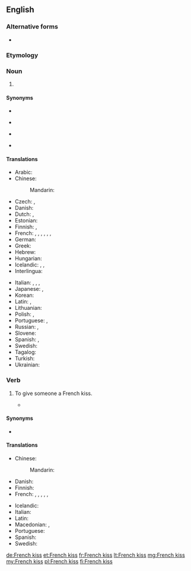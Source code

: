 {{also|French-kiss}}

==English==
{{wikipedia}}

===Alternative forms===
* {{l|en|French-kiss}}

===Etymology===
{{rfe|lang=en}}

===Noun===
{{en-noun|es}}

# {{label|en|idiomatic}} {{l|en|A [[kiss]] (or the act of kissing) which involves the [[touch]]ing of both persons' [[tongue]]s.}}

====Synonyms====
{{syn-top4}}
* {{l|en|cataglottis}}
{{syn-mid4}}
* {{qualifier|UK}} {{l|en|snog}}
{{syn-mid4}}
* {{l|en|soul kiss}}
{{syn-mid4}}
* {{l|en|tongue kiss}}
{{syn-bottom}}

====Translations====
{{trans-top|tongue kiss}}
* Arabic: {{t|ar|قُبْلَة فَرَنْسِيَّة|f}}
* Chinese:
*: Mandarin: {{t+|cmn|舌吻|tr=shéwěn|sc=Hani}}
* Czech: {{t|cs|francouzský polibek|m}}, {{t|cs|francouzák|m}}
* Danish: {{t|da|tungekys|n}}
* Dutch: {{t|nl|tongkus|m}}, {{t+|nl|tongzoen|m}}
* Estonian: {{t|et|keelesuudlus}}
* Finnish: {{t|fi|kielisuudelma}}, {{t+|fi|kielari}}
* French: {{t+|fr|baiser florentin|m}}, {{t+|fr|baiser colombin|m}}, {{t+|fr|baiser lingual|m}}, {{qualifier|informal}} {{t+|fr|patin|m}}, {{t+|fr|pelle|f}}, {{t+|fr|galoche|f}}, {{qualifier|Québec}} {{t+|fr|french|m}}
* German: {{t+|de|Zungenkuss|m}}
* Greek: {{t|el|γλωσσόφιλο|n}}
* Hebrew: {{t+|he|נְשִׁיקָה צָרְפָתִית|f|tr=nəšīqå̄h ṣå̄rəp̄å̄ṯīṯ|sc=Hebr}}
* Hungarian: {{t|hu|nyelves csók}}
* Icelandic: {{t|is|sleikur|m}}, {{t|is|tungukoss|m}}, {{t|is|franskur koss|m}}
* Interlingua: {{t|ia|basio a lingua}}
{{trans-mid}}
* Italian: {{t|it|bacio alla francese|m}}, {{t|it|bacio con la lingua|m}}, {{qualifier|informal}} {{t|it|slinguata|f}}, {{t+|it|limonata|f}}
* Japanese: {{t|ja|ディープキス|tr=dīpu-kisu}}, {{t|ja|フレンチ・キス|tr=Furenchi-kisu}}
* Korean: {{t|ko|프렌치키스|sc=Kore}}
* Latin: {{t|la|suąvium|n}}, {{t|la|bāsium linguae|n}}
* Lithuanian: {{t|lt|prancūziškas bučinys|m}}
* Polish: {{t+|pl|francuski pocałunek|m}}, {{t+|pl|pocałunek z języczkiem|m}}
* Portuguese: {{t+|pt|linguado|m}}, {{t|pt|beijo de língua|m}}
* Russian: {{t+|ru|францу́зский поцелу́й|m}}, {{t|ru|поцелу́й взасо́с|m|sc=Cyrl}}
* Slovene: {{t|sl|francọ̑ski poljȗb|m}}
* Spanish: {{t|es|beso francés|m}}, {{t+|es|beso con lengua|m}}
* Swedish: {{t|sv|tungkyss|c}}
* Tagalog: {{t|tl|laplapan}}
* Turkish: {{t|tr|Fransız öpücüğü}}
* Ukrainian: {{t|uk|французький поцілунок|m|sc=Cyrl}}
{{trans-bottom}}

===Verb===
{{en-verb|French kisses|French kissing|French kissed}}

# {{label|en|idiomatic}} To give someone a French kiss.
#* {{quote-book|passage=That's how she pictured him, her French lover, like the deepest kiss that she had ever felt. She who had never '''French kissed'''.|title=Sleeping with Houdini|author=Nin Andrews|page=76}}

====Synonyms====
* {{qualifier|UK}} {{l|en|snog}}

====Translations====
{{trans-top|give someone a French kiss}}
* Chinese:
*: Mandarin: {{t-check|cmn|[[跟]][[某人]][[舌吻]]|tr=gēn mǒurén shéwěn|sc=Hani}}
* Danish: {{t|da|tungekysse}}
* Finnish: {{t|fi|[[antaa]] [[kielisuudelma]]}}
* French: {{qualifier|informal}} {{t+|fr|rouler un patin}}, {{t+|fr|rouler une pelle}}, {{t+|fr|rouler une galoche}}, {{t+|fr|galocher}}, {{t+|fr|bécoter}}, {{qualifier|Québec}} {{t+|fr|frencher}}
{{trans-mid}}
* Icelandic: {{t|is|fara í sleik}}
* Italian: {{qualifier|informal}} {{t+|it|limonare}}
* Latin: {{t|la|columbōr}}
* Macedonian: {{t|mk|се мува|impf|sc=Cyrl}}, {{t|mk|мува|sc=Cyrl}}
* Portuguese: {{t|pt|beijar de língua}}
* Spanish: {{t+|es|tranzar}}
* Swedish: {{t|sv|tungkyssa}}
{{trans-bottom}}

[[de:French kiss]]
[[et:French kiss]]
[[fr:French kiss]]
[[lt:French kiss]]
[[mg:French kiss]]
[[my:French kiss]]
[[pl:French kiss]]
[[fi:French kiss]]